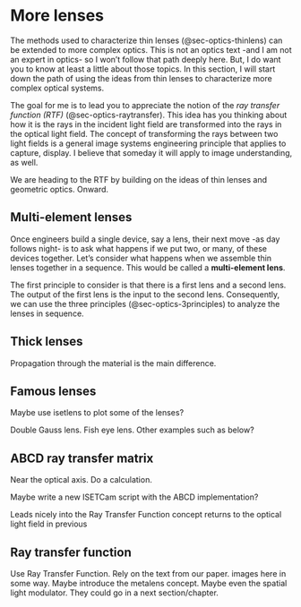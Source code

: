# More lenses  {#sec-optics-morelenses}
The methods used to characterize thin lenses (@sec-optics-thinlens) can be extended to more complex optics. This is not an optics text -and I am not an expert in optics- so I won't follow that path deeply here. But, I do want you to know at least a little about those topics. In this section, I will start down the path of using the ideas from thin lenses to characterize more complex optical systems. 

The goal for me is to lead you to appreciate the notion of the *ray transfer function (RTF)* (@sec-optics-raytransfer). This idea has you thinking about how it is the rays in the incident light field are transformed into the rays in the optical light field. The concept of transforming the rays between two light fields is a general image systems engineering principle that applies to capture, display. I believe that someday it will apply to image understanding, as well. 

We are heading to the RTF by building on the ideas of thin lenses and geometric optics. Onward.

## Multi-element lenses {#sec-optics-multielement}
Once engineers build a single device, say a lens, their next move -as day follows night- is to ask what happens if we put two, or many, of these devices together. Let's consider what happens when we assemble thin lenses together in a sequence. This would be called a **multi-element lens**.

The first principle to consider is that there is a first lens and a second lens.  The output of the first lens is the input to the second lens. Consequently, we can use the three principles (@sec-optics-3principles) to analyze the lenses in sequence.

<!--
Jensen and White has good text on this. I will look for text from other sources, such as Goodman. But there are some simplifications that should be mentioned, including the two focal lengths and two nodal points. Propagation.
-->

## Thick lenses 
Propagation through the material is the main difference.

## Famous lenses {#sec-optics-lenses}

Maybe use isetlens to plot some of the lenses?

Double Gauss lens. Fish eye lens. Other examples such as below?

```{=html}
<!-- 
You're right, the Double Gauss is a classic! Here are some other famous lens designs often encountered in basic optics courses:

* **Cooke Triplet:** A three-element lens system known for its simplicity and good image quality. It's a foundational design that has been modified and adapted in many ways.
* **Tessar:** An evolution of the Cooke Triplet, adding a fourth element to improve performance and correct aberrations. 
* **Petzval Lens:** Historically significant, known for its large aperture but limited field of view. It's still used in some specialized applications. 
* **Biotar:** A fast lens design known for its distinctive rendering characteristics, often used in portrait photography.

These examples represent different approaches to lens design, balancing factors like image quality, size, cost, and complexity. 

Do any of these particularly interest you? I can try to provide more details about their specific features and historical significance.

-->
```

## ABCD ray transfer matrix {#sec-optics-abcd}

Near the optical axis.  Do a calculation.  

Maybe write a new ISETCam script with the ABCD implementation?

Leads nicely into the Ray Transfer Function concept returns to the optical light field in previous

## Ray transfer function {#sec-optics-raytransfer}
Use Ray Transfer Function.  Rely on the text from our paper. images here in some way. Maybe introduce the metalens concept. Maybe even the spatial light modulator. They could go in a next section/chapter.

